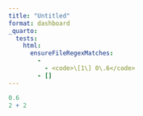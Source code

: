 ```yaml
---
title: "Untitled"
format: dashboard
_quarto:
  tests:
    html:
      ensureFileRegexMatches:
        - 
          - <code>\[1\] 0\.6</code>
        - [] 
---
```


```r
0.6
2 + 2
```

